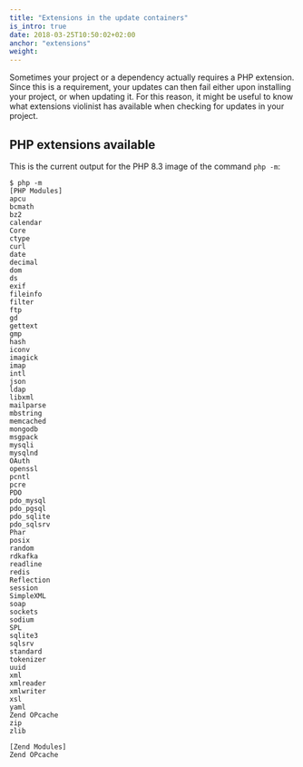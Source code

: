 ```yaml
---
title: "Extensions in the update containers"
is_intro: true
date: 2018-03-25T10:50:02+02:00
anchor: "extensions"
weight:
---
```


Sometimes your project or a dependency actually requires a PHP extension. Since this is a requirement, your updates can then fail either upon installing your project, or when updating it. For this reason, it might be useful to know what extensions violinist has available when checking for updates in your project.
## PHP extensions available

This is the current output for the PHP 8.3 image of the command `php -m`:

```
$ php -m
[PHP Modules]
apcu
bcmath
bz2
calendar
Core
ctype
curl
date
decimal
dom
ds
exif
fileinfo
filter
ftp
gd
gettext
gmp
hash
iconv
imagick
imap
intl
json
ldap
libxml
mailparse
mbstring
memcached
mongodb
msgpack
mysqli
mysqlnd
OAuth
openssl
pcntl
pcre
PDO
pdo_mysql
pdo_pgsql
pdo_sqlite
pdo_sqlsrv
Phar
posix
random
rdkafka
readline
redis
Reflection
session
SimpleXML
soap
sockets
sodium
SPL
sqlite3
sqlsrv
standard
tokenizer
uuid
xml
xmlreader
xmlwriter
xsl
yaml
Zend OPcache
zip
zlib

[Zend Modules]
Zend OPcache
```
